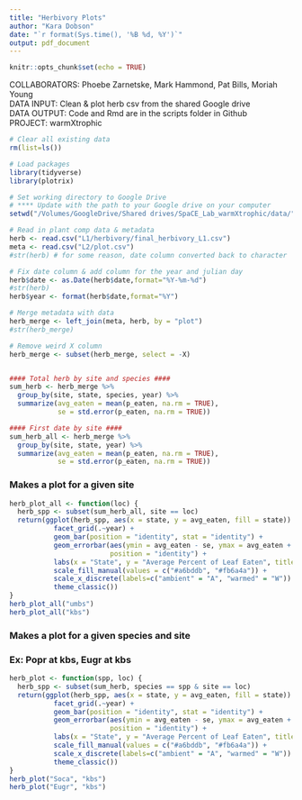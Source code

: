 ```yaml
---
title: "Herbivory Plots"
author: "Kara Dobson"
date: "`r format(Sys.time(), '%B %d, %Y')`"
output: pdf_document
---
```


```r
knitr::opts_chunk$set(echo = TRUE)
```

COLLABORATORS: Phoebe Zarnetske, Mark Hammond, Pat Bills, Moriah Young  
DATA INPUT: Clean & plot herb csv from the shared Google drive  
DATA OUTPUT: Code and Rmd are in the scripts folder in Github  
PROJECT: warmXtrophic  

```r
# Clear all existing data
rm(list=ls())

# Load packages
library(tidyverse)
library(plotrix)

# Set working directory to Google Drive
# **** Update with the path to your Google drive on your computer
setwd("/Volumes/GoogleDrive/Shared drives/SpaCE_Lab_warmXtrophic/data/")

# Read in plant comp data & metadata
herb <- read.csv("L1/herbivory/final_herbivory_L1.csv")
meta <- read.csv("L2/plot.csv")
#str(herb) # for some reason, date column converted back to character

# Fix date column & add column for the year and julian day
herb$date <- as.Date(herb$date,format="%Y-%m-%d")
#str(herb)
herb$year <- format(herb$date,format="%Y")

# Merge metadata with data
herb_merge <- left_join(meta, herb, by = "plot")
#str(herb_merge)

# Remove weird X column
herb_merge <- subset(herb_merge, select = -X)


#### Total herb by site and species ####
sum_herb <- herb_merge %>%
  group_by(site, state, species, year) %>%
  summarize(avg_eaten = mean(p_eaten, na.rm = TRUE),
            se = std.error(p_eaten, na.rm = TRUE))

#### First date by site ####
sum_herb_all <- herb_merge %>%
  group_by(site, state, year) %>%
  summarize(avg_eaten = mean(p_eaten, na.rm = TRUE),
            se = std.error(p_eaten, na.rm = TRUE))
```


### Makes a plot for a given site
```r
herb_plot_all <- function(loc) { 
  herb_spp <- subset(sum_herb_all, site == loc)
  return(ggplot(herb_spp, aes(x = state, y = avg_eaten, fill = state)) +
           facet_grid(.~year) +
           geom_bar(position = "identity", stat = "identity") +
           geom_errorbar(aes(ymin = avg_eaten - se, ymax = avg_eaten + se), width = 0.2,
                         position = "identity") +
           labs(x = "State", y = "Average Percent of Leaf Eaten", title = loc) +
           scale_fill_manual(values = c("#a6bddb", "#fb6a4a")) +
           scale_x_discrete(labels=c("ambient" = "A", "warmed" = "W")) +
           theme_classic())
}
herb_plot_all("umbs")
herb_plot_all("kbs")
```

### Makes a plot for a given species and site
### Ex: Popr at kbs, Eugr at kbs
```r
herb_plot <- function(spp, loc) { 
  herb_spp <- subset(sum_herb, species == spp & site == loc)
  return(ggplot(herb_spp, aes(x = state, y = avg_eaten, fill = state)) +
           facet_grid(.~year) +
           geom_bar(position = "identity", stat = "identity") +
           geom_errorbar(aes(ymin = avg_eaten - se, ymax = avg_eaten + se), width = 0.2,
                         position = "identity") +
           labs(x = "State", y = "Average Percent of Leaf Eaten", title = spp) +
           scale_fill_manual(values = c("#a6bddb", "#fb6a4a")) +
           scale_x_discrete(labels=c("ambient" = "A", "warmed" = "W")) +
           theme_classic())
}
herb_plot("Soca", "kbs")
herb_plot("Eugr", "kbs")
```